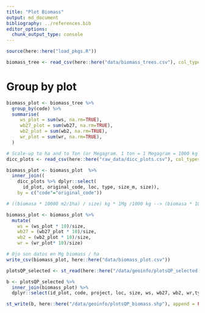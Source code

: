 ```yaml
---
title: "Plot Biomass"
output: md_document
bibliography: ../references.bib
editor_options: 
  chunk_output_type: console
---
```


```r
source(here::here("load_pkgs.R"))
```

```r
biomass_tree <- read_csv(here::here("data/biomass_trees.csv"), col_types = cols())
```

# Group by plot 
```r
biomass_plot <- biomass_tree %>% 
  group_by(code) %>% 
  summarise(
     ws_plot = sum(ws, na.rm=TRUE),
     wb27_plot = sum(wb27, na.rm=TRUE),
     wb2_plot = sum(wb2, na.rm=TRUE),
     wr_plot = sum(wr, na.rm=TRUE),
  )
```

```r
# Scale-up to ha and to Ton (or Megagram. 1 ton = 1 Megagram = 1000 kg )
dicc_plots <- read_csv(here::here("raw_data/dicc_plots.csv"), col_types = cols())   

biomass_plot <- biomass_plot  %>% 
  inner_join((
    dicc_plots %>% dplyr::select(
      id_plot, original_code, loc, type, size_m, size)), 
    by = c("code"="original_code"))

# ((biomasa * 10000 m2/1ha) / size) kg * 1Mg /1000 kg --> (biomasa * 10 )/size 

biomass_plot <- biomass_plot %>% 
  mutate(
    ws = (ws_plot * 10)/size,
    wb27 = (wb27_plot * 10)/size, 
    wb2 = (wb2_plot * 10)/size, 
    wr = (wr_plot* 10)/size) 

# Ojo son datos en Mg biomass / ha 
write_csv(biomass_plot, here::here("data/biomass_plot.csv"))

```


```r
plotsQP_selected <- st_read(here::here("/data/geoinfo/plotsQP_selected.shp"))

b <- plotsQP_selected %>% 
  inner_join(biomass_plot) %>% 
  dplyr::select(id_plot, code, project, loc, size, ws, wb27, wb2, wr,type, size_m)

st_write(b, here::here("/data/geoinfo/plotsQP_biomass.shp"), append = FALSE)
```



